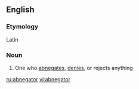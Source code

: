 ==English==

===Etymology===
Latin

===Noun===
{{en-noun}}

#{{rare}} One who [[abnegates]], [[denies]], or rejects anything

[[ru:abnegator]]
[[vi:abnegator]]